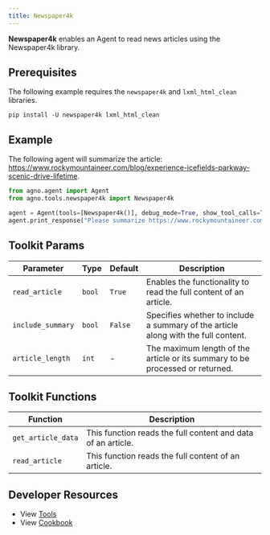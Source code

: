 ```yaml
---
title: Newspaper4k
---
```


**Newspaper4k** enables an Agent to read news articles using the Newspaper4k library.

## Prerequisites

The following example requires the `newspaper4k` and `lxml_html_clean` libraries.

```shell
pip install -U newspaper4k lxml_html_clean
```

## Example

The following agent will summarize the article: https://www.rockymountaineer.com/blog/experience-icefields-parkway-scenic-drive-lifetime.

```python cookbook/agent_concepts/tools/newspaper4k_tools.py
from agno.agent import Agent
from agno.tools.newspaper4k import Newspaper4k

agent = Agent(tools=[Newspaper4k()], debug_mode=True, show_tool_calls=True)
agent.print_response("Please summarize https://www.rockymountaineer.com/blog/experience-icefields-parkway-scenic-drive-lifetime")
```

## Toolkit Params

| Parameter         | Type   | Default | Description                                                                        |
| ----------------- | ------ | ------- | ---------------------------------------------------------------------------------- |
| `read_article`    | `bool` | `True`  | Enables the functionality to read the full content of an article.                  |
| `include_summary` | `bool` | `False` | Specifies whether to include a summary of the article along with the full content. |
| `article_length`  | `int`  | -       | The maximum length of the article or its summary to be processed or returned.      |

## Toolkit Functions

| Function           | Description                                                  |
| ------------------ | ------------------------------------------------------------ |
| `get_article_data` | This function reads the full content and data of an article. |
| `read_article`     | This function reads the full content of an article.          |

## Developer Resources

- View [Tools](https://github.com/phidatahq/agno/blob/main/libs/agno/agno/tools/newspaper4k_tools.py)
- View [Cookbook](https://github.com/phidatahq/agno/blob/main/cookbook/agent_concepts/tools/newspaper4k_tools.py)
